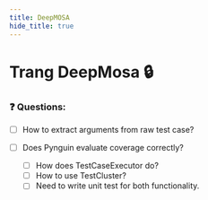 ```yaml
---
title: DeepMOSA
hide_title: true
---
```



# Trang DeepMosa 🔒

<PasswordProtected page="deepmosa">
  
### ❓ Questions:

- [ ] How to extract arguments from raw test case?

- [ ] Does Pynguin evaluate coverage correctly?
	- [ ] How does TestCaseExecutor do?
	- [ ] How to use TestCluster?
	- [ ] Need to write unit test for both functionality.

</PasswordProtected>
